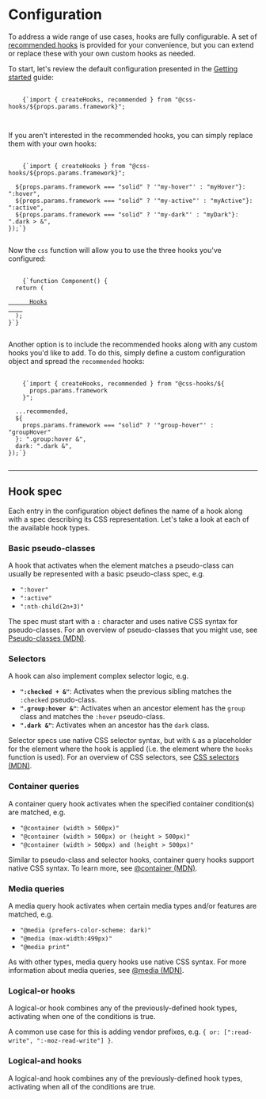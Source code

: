 
# Configuration

To address a wide range of use cases, hooks are fully configurable. A set of
[recommended hooks](./hooks-reference) is provided for your convenience, but you
can extend or replace these with your own custom hooks as needed.

To start, let's review the default configuration presented in the
[Getting started](./getting-started) guide:

<Pre>
  <Code className="language-typescript">
    {`import { createHooks, recommended } from "@css-hooks/${props.params.framework}";

  </Code>
</Pre>

If you aren't interested in the recommended hooks, you can simply replace them
with your own hooks:

<Pre>
  <Code className="language-typescript">
    {`import { createHooks } from "@css-hooks/${props.params.framework}";

  ${props.params.framework === "solid" ? '"my-hover"' : "myHover"}: ":hover",
  ${props.params.framework === "solid" ? '"my-active"' : "myActive"}: ":active",
  ${props.params.framework === "solid" ? '"my-dark"' : "myDark"}: ".dark > &",
});`}
  </Code>
</Pre>

Now the `css` function will allow you to use the three hooks you've configured:

<Pre>
  <Code className="language-typescript">
    {`function Component() {
  return (
    <a
      href="https://css-hooks.com"
      style={css({
        color: "blue",
        ${
          props.params.framework === "solid" ? '"my-hover"' : "myHover"
        }: { color: "lightblue" },
        ${
          props.params.framework === "solid" ? '"my-active"' : "myActive"
        }: { color: "red" },
        ${props.params.framework === "solid" ? '"my-dark"' : "myDark"}: {
          color: "lightblue",
          ${
            props.params.framework === "solid" ? '"my-hover"' : "myHover"
          }: { color: "white" },
          ${
            props.params.framework === "solid" ? '"my-active"' : "myActive"
          }: { color: "pink" },
        },
      })}
    >
      Hooks
    </a>
  );
}`}
  </Code>
</Pre>

Another option is to include the recommended hooks along with any custom hooks
you'd like to add. To do this, simply define a custom configuration object and
spread the `recommended` hooks:

<Pre>
  <Code className="language-typescript">
    {`import { createHooks, recommended } from "@css-hooks/${
      props.params.framework
    }";

  ...recommended,
  ${
    props.params.framework === "solid" ? '"group-hover"' : "groupHover"
  }: ".group:hover &",
  dark: ".dark &",
});`}
  </Code>
</Pre>

---

## Hook spec

Each entry in the configuration object defines the name of a hook along with a
spec describing its CSS representation. Let's take a look at each of the
available hook types.

### Basic pseudo-classes

A hook that activates when the element matches a pseudo-class can usually be
represented with a basic pseudo-class spec, e.g.

- `":hover"`
- `":active"`
- `":nth-child(2n+3)"`

The spec must start with a `:` character and uses native CSS syntax for
pseudo-classes. For an overview of pseudo-classes that you might use, see
[Pseudo-classes (MDN)](https://developer.mozilla.org/en-US/docs/Web/CSS/Pseudo-classes).

### Selectors

A hook can also implement complex selector logic, e.g.

- **`":checked + &"`**: Activates when the previous sibling matches the
  `:checked` pseudo-class.
- **`".group:hover &"`**: Activates when an ancestor element has the `group`
  class and matches the `:hover` pseudo-class.
- **`".dark &"`**: Activates when an ancestor has the `dark` class.

Selector specs use native CSS selector syntax, but with `&` as a placeholder for
the element where the hook is applied (i.e. the element where the `hooks`
function is used). For an overview of CSS selectors, see
[CSS selectors (MDN)](https://developer.mozilla.org/en-US/docs/Web/CSS/CSS_selectors).

### Container queries

A container query hook activates when the specified container condition(s) are
matched, e.g.

- `"@container (width > 500px)"`
- `"@container (width > 500px) or (height > 500px)"`
- `"@container (width > 500px) and (height > 500px)"`

Similar to pseudo-class and selector hooks, container query hooks support native
CSS syntax. To learn more, see
[@container (MDN)](https://developer.mozilla.org/en-US/docs/Web/CSS/@container).

### Media queries

A media query hook activates when certain media types and/or features are
matched, e.g.

- `"@media (prefers-color-scheme: dark)"`
- `"@media (max-width:499px)"`
- `"@media print"`

As with other types, media query hooks use native CSS syntax. For more
information about media queries, see
[@media (MDN)](https://developer.mozilla.org/en-US/docs/Web/CSS/@media).

### Logical-or hooks

A logical-or hook combines any of the previously-defined hook types, activating
when one of the conditions is true.

A common use case for this is adding vendor prefixes, e.g.
`{ or: [":read-write", ":-moz-read-write"] }`.

### Logical-and hooks

A logical-and hook combines any of the previously-defined hook types, activating
when all of the conditions are true.
